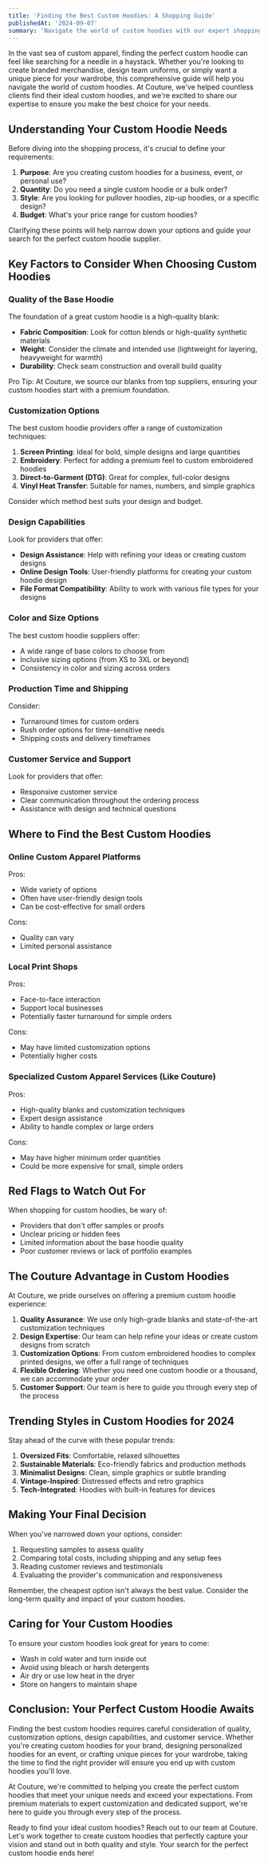 ```yaml
---
title: 'Finding the Best Custom Hoodies: A Shopping Guide'
publishedAt: '2024-09-07'
summary: 'Navigate the world of custom hoodies with our expert shopping guide. Learn what to look for in quality, customization options, and how to choose the perfect custom hoodie for your needs.'
---
```


In the vast sea of custom apparel, finding the perfect custom hoodie can feel like searching for a needle in a haystack. Whether you're looking to create branded merchandise, design team uniforms, or simply want a unique piece for your wardrobe, this comprehensive guide will help you navigate the world of custom hoodies. At Couture, we've helped countless clients find their ideal custom hoodies, and we're excited to share our expertise to ensure you make the best choice for your needs.

## Understanding Your Custom Hoodie Needs

Before diving into the shopping process, it's crucial to define your requirements:

1. **Purpose**: Are you creating custom hoodies for a business, event, or personal use?
2. **Quantity**: Do you need a single custom hoodie or a bulk order?
3. **Style**: Are you looking for pullover hoodies, zip-up hoodies, or a specific design?
4. **Budget**: What's your price range for custom hoodies?

Clarifying these points will help narrow down your options and guide your search for the perfect custom hoodie supplier.

## Key Factors to Consider When Choosing Custom Hoodies

### Quality of the Base Hoodie

The foundation of a great custom hoodie is a high-quality blank:

- **Fabric Composition**: Look for cotton blends or high-quality synthetic materials
- **Weight**: Consider the climate and intended use (lightweight for layering, heavyweight for warmth)
- **Durability**: Check seam construction and overall build quality

Pro Tip: At Couture, we source our blanks from top suppliers, ensuring your custom hoodies start with a premium foundation.

### Customization Options

The best custom hoodie providers offer a range of customization techniques:

1. **Screen Printing**: Ideal for bold, simple designs and large quantities
2. **Embroidery**: Perfect for adding a premium feel to custom embroidered hoodies
3. **Direct-to-Garment (DTG)**: Great for complex, full-color designs
4. **Vinyl Heat Transfer**: Suitable for names, numbers, and simple graphics

Consider which method best suits your design and budget.

### Design Capabilities

Look for providers that offer:

- **Design Assistance**: Help with refining your ideas or creating custom designs
- **Online Design Tools**: User-friendly platforms for creating your custom hoodie design
- **File Format Compatibility**: Ability to work with various file types for your designs

### Color and Size Options

The best custom hoodie suppliers offer:

- A wide range of base colors to choose from
- Inclusive sizing options (from XS to 3XL or beyond)
- Consistency in color and sizing across orders

### Production Time and Shipping

Consider:

- Turnaround times for custom orders
- Rush order options for time-sensitive needs
- Shipping costs and delivery timeframes

### Customer Service and Support

Look for providers that offer:

- Responsive customer service
- Clear communication throughout the ordering process
- Assistance with design and technical questions

## Where to Find the Best Custom Hoodies

### Online Custom Apparel Platforms

Pros:
- Wide variety of options
- Often have user-friendly design tools
- Can be cost-effective for small orders

Cons:
- Quality can vary
- Limited personal assistance

### Local Print Shops

Pros:
- Face-to-face interaction
- Support local businesses
- Potentially faster turnaround for simple orders

Cons:
- May have limited customization options
- Potentially higher costs

### Specialized Custom Apparel Services (Like Couture)

Pros:
- High-quality blanks and customization techniques
- Expert design assistance
- Ability to handle complex or large orders

Cons:
- May have higher minimum order quantities
- Could be more expensive for small, simple orders

## Red Flags to Watch Out For

When shopping for custom hoodies, be wary of:

- Providers that don't offer samples or proofs
- Unclear pricing or hidden fees
- Limited information about the base hoodie quality
- Poor customer reviews or lack of portfolio examples

## The Couture Advantage in Custom Hoodies

At Couture, we pride ourselves on offering a premium custom hoodie experience:

1. **Quality Assurance**: We use only high-grade blanks and state-of-the-art customization techniques
2. **Design Expertise**: Our team can help refine your ideas or create custom designs from scratch
3. **Customization Options**: From custom embroidered hoodies to complex printed designs, we offer a full range of techniques
4. **Flexible Ordering**: Whether you need one custom hoodie or a thousand, we can accommodate your order
5. **Customer Support**: Our team is here to guide you through every step of the process

## Trending Styles in Custom Hoodies for 2024

Stay ahead of the curve with these popular trends:

1. **Oversized Fits**: Comfortable, relaxed silhouettes
2. **Sustainable Materials**: Eco-friendly fabrics and production methods
3. **Minimalist Designs**: Clean, simple graphics or subtle branding
4. **Vintage-Inspired**: Distressed effects and retro graphics
5. **Tech-Integrated**: Hoodies with built-in features for devices

## Making Your Final Decision

When you've narrowed down your options, consider:

1. Requesting samples to assess quality
2. Comparing total costs, including shipping and any setup fees
3. Reading customer reviews and testimonials
4. Evaluating the provider's communication and responsiveness

Remember, the cheapest option isn't always the best value. Consider the long-term quality and impact of your custom hoodies.

## Caring for Your Custom Hoodies

To ensure your custom hoodies look great for years to come:

- Wash in cold water and turn inside out
- Avoid using bleach or harsh detergents
- Air dry or use low heat in the dryer
- Store on hangers to maintain shape

## Conclusion: Your Perfect Custom Hoodie Awaits

Finding the best custom hoodies requires careful consideration of quality, customization options, design capabilities, and customer service. Whether you're creating custom hoodies for your brand, designing personalized hoodies for an event, or crafting unique pieces for your wardrobe, taking the time to find the right provider will ensure you end up with custom hoodies you'll love.

At Couture, we're committed to helping you create the perfect custom hoodies that meet your unique needs and exceed your expectations. From premium materials to expert customization and dedicated support, we're here to guide you through every step of the process.

Ready to find your ideal custom hoodies? Reach out to our team at Couture. Let's work together to create custom hoodies that perfectly capture your vision and stand out in both quality and style. Your search for the perfect custom hoodie ends here!